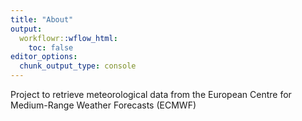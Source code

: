 ```yaml
---
title: "About"
output:
  workflowr::wflow_html:
    toc: false
editor_options:
  chunk_output_type: console
---
```


Project to retrieve meteorological data from the European Centre for Medium-Range Weather Forecasts (ECMWF) 
